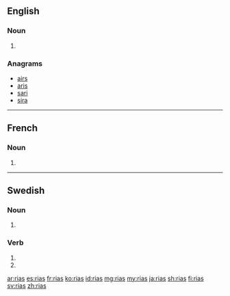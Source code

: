 ==English==

===Noun===
{{head|en|plural}}

# {{plural of|ria|lang=en}}

===Anagrams===
* [[airs#English|airs]]
* [[aris#English|aris]]
* [[sari#English|sari]]
* [[sira#English|sira]]

----

==French==

===Noun===
{{head|fr|plural|g=?}}

# {{plural of|ria|lang=fr}}

----

==Swedish==

===Noun===
{{head|sv|noun form}}

# {{sv-noun-form-indef-gen|ria}}

===Verb===
{{head|sv|verb form}}

# {{sv-verb-form-inf-pass|ria}}
# {{sv-verb-form-pre-pass|ria}}

[[ar:rias]]
[[es:rias]]
[[fr:rias]]
[[ko:rias]]
[[id:rias]]
[[mg:rias]]
[[my:rias]]
[[ja:rias]]
[[sh:rias]]
[[fi:rias]]
[[sv:rias]]
[[zh:rias]]